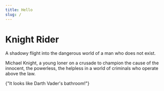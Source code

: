 ```yaml
---
title: Hello
slug: /
---
```



# Knight Rider

A shadowy flight into the dangerous world of a man who does not exist.

Michael Knight, a young loner on a crusade to champion the cause of the
innocent, the powerless, the helpless in a world of criminals who operate
above the law.

<Link to="/about/">{"It looks like Darth Vader's bathroom!"}</Link>
